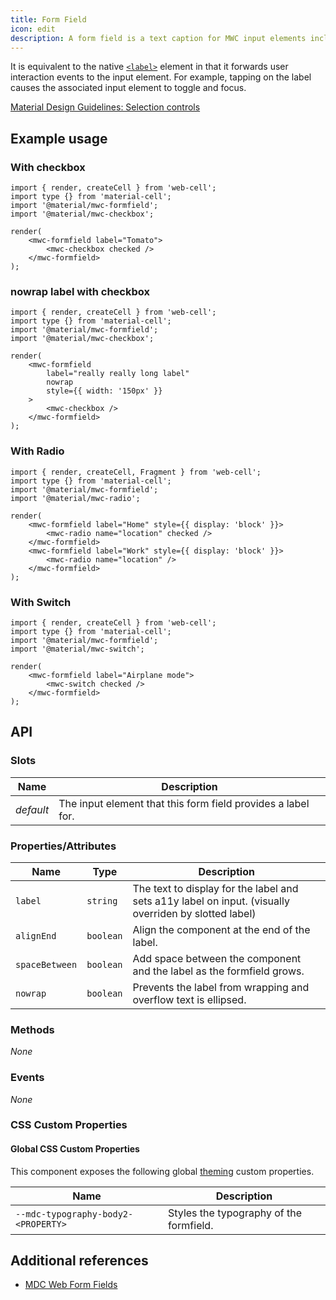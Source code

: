 ```yaml
---
title: Form Field
icon: edit
description: A form field is a text caption for MWC input elements including <mwc-checkbox>, <mwc-radio>, and <mwc-switch>.
---
```




It is equivalent to the native [`<label>`][1] element in that it forwards user interaction events to the input element.
For example, tapping on the label causes the associated input element to toggle and focus.

[Material Design Guidelines: Selection controls][2]

## Example usage

### With checkbox

<Example>
    <mwc-formfield label="Tomato">
        <mwc-checkbox checked />
    </mwc-formfield>
</Example>

```TSX
import { render, createCell } from 'web-cell';
import type {} from 'material-cell';
import '@material/mwc-formfield';
import '@material/mwc-checkbox';

render(
    <mwc-formfield label="Tomato">
        <mwc-checkbox checked />
    </mwc-formfield>
);
```

### nowrap label with checkbox

<Example>
    <mwc-formfield
        label="really really long label"
        nowrap
        style={{ width: '150px' }}
    >
        <mwc-checkbox />
    </mwc-formfield>
</Example>

```TSX
import { render, createCell } from 'web-cell';
import type {} from 'material-cell';
import '@material/mwc-formfield';
import '@material/mwc-checkbox';

render(
    <mwc-formfield
        label="really really long label"
        nowrap
        style={{ width: '150px' }}
    >
        <mwc-checkbox />
    </mwc-formfield>
);
```

### With Radio

<Example>
    <mwc-formfield label="Home" style={{ display: 'block' }}>
        <mwc-radio name="location" checked />
    </mwc-formfield>
    <mwc-formfield label="Work" style={{ display: 'block' }}>
        <mwc-radio name="location" />
    </mwc-formfield>
</Example>

```TSX
import { render, createCell, Fragment } from 'web-cell';
import type {} from 'material-cell';
import '@material/mwc-formfield';
import '@material/mwc-radio';

render(
    <mwc-formfield label="Home" style={{ display: 'block' }}>
        <mwc-radio name="location" checked />
    </mwc-formfield>
    <mwc-formfield label="Work" style={{ display: 'block' }}>
        <mwc-radio name="location" />
    </mwc-formfield>
);
```

### With Switch

<Example>
    <mwc-formfield label="Airplane mode">
        <mwc-switch checked />
    </mwc-formfield>
</Example>

```TSX
import { render, createCell } from 'web-cell';
import type {} from 'material-cell';
import '@material/mwc-formfield';
import '@material/mwc-switch';

render(
    <mwc-formfield label="Airplane mode">
        <mwc-switch checked />
    </mwc-formfield>
);
```

## API

### Slots

| Name      | Description                                                  |
| --------- | ------------------------------------------------------------ |
| _default_ | The input element that this form field provides a label for. |

### Properties/Attributes

| Name           | Type      | Description                                                                                           |
| -------------- | --------- | ----------------------------------------------------------------------------------------------------- |
| `label`        | `string`  | The text to display for the label and sets a11y label on input. (visually overriden by slotted label) |
| `alignEnd`     | `boolean` | Align the component at the end of the label.                                                          |
| `spaceBetween` | `boolean` | Add space between the component and the label as the formfield grows.                                 |
| `nowrap`       | `boolean` | Prevents the label from wrapping and overflow text is ellipsed.                                       |

### Methods

_None_

### Events

_None_

### CSS Custom Properties

#### Global CSS Custom Properties

This component exposes the following global [theming][3] custom properties.

| Name                                | Description                             |
| ----------------------------------- | --------------------------------------- |
| `--mdc-typography-body2-<PROPERTY>` | Styles the typography of the formfield. |

## Additional references

-   [MDC Web Form Fields][4]

[1]: https://developer.mozilla.org/en-US/docs/Web/HTML/Element/label
[2]: https://material.io/components/selection-controls/
[3]: https://github.com/material-components/material-components-web-components/blob/master/docs/theming.md
[4]: https://material.io/develop/web/components/input-controls/form-fields/
